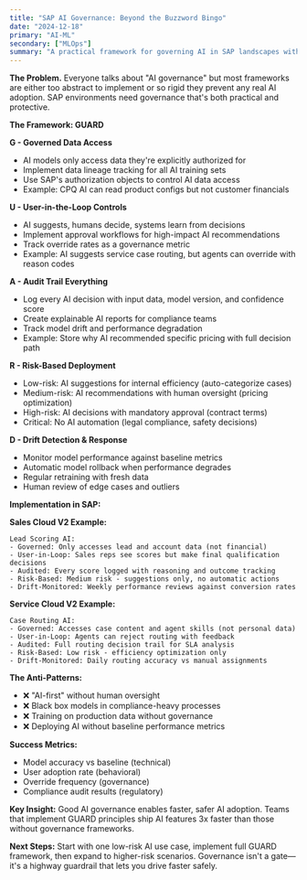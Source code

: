 ```yaml
---
title: "SAP AI Governance: Beyond the Buzzword Bingo"
date: "2024-12-18"
primary: "AI-ML"
secondary: ["MLOps"]
summary: "A practical framework for governing AI in SAP landscapes without killing innovation or creating compliance nightmares."
---
```


**The Problem.** Everyone talks about "AI governance" but most frameworks are either too abstract to implement or so rigid they prevent any real AI adoption. SAP environments need governance that's both practical and protective.

**The Framework: GUARD**

**G - Governed Data Access**
- AI models only access data they're explicitly authorized for
- Implement data lineage tracking for all AI training sets
- Use SAP's authorization objects to control AI data access
- Example: CPQ AI can read product configs but not customer financials

**U - User-in-the-Loop Controls**
- AI suggests, humans decide, systems learn from decisions
- Implement approval workflows for high-impact AI recommendations
- Track override rates as a governance metric
- Example: AI suggests service case routing, but agents can override with reason codes

**A - Audit Trail Everything**
- Log every AI decision with input data, model version, and confidence score
- Create explainable AI reports for compliance teams
- Track model drift and performance degradation
- Example: Store why AI recommended specific pricing with full decision path

**R - Risk-Based Deployment**
- Low-risk: AI suggestions for internal efficiency (auto-categorize cases)
- Medium-risk: AI recommendations with human oversight (pricing optimization)
- High-risk: AI decisions with mandatory approval (contract terms)
- Critical: No AI automation (legal compliance, safety decisions)

**D - Drift Detection & Response**
- Monitor model performance against baseline metrics
- Automatic model rollback when performance degrades
- Regular retraining with fresh data
- Human review of edge cases and outliers

**Implementation in SAP:**

**Sales Cloud V2 Example:**
```
Lead Scoring AI:
- Governed: Only accesses lead and account data (not financial)
- User-in-Loop: Sales reps see scores but make final qualification decisions
- Audited: Every score logged with reasoning and outcome tracking
- Risk-Based: Medium risk - suggestions only, no automatic actions
- Drift-Monitored: Weekly performance reviews against conversion rates
```

**Service Cloud V2 Example:**
```
Case Routing AI:
- Governed: Accesses case content and agent skills (not personal data)
- User-in-Loop: Agents can reject routing with feedback
- Audited: Full routing decision trail for SLA analysis
- Risk-Based: Low risk - efficiency optimization only
- Drift-Monitored: Daily routing accuracy vs manual assignments
```

**The Anti-Patterns:**
- ❌ "AI-first" without human oversight
- ❌ Black box models in compliance-heavy processes
- ❌ Training on production data without governance
- ❌ Deploying AI without baseline performance metrics

**Success Metrics:**
- Model accuracy vs baseline (technical)
- User adoption rate (behavioral)
- Override frequency (governance)
- Compliance audit results (regulatory)

**Key Insight:** Good AI governance enables faster, safer AI adoption. Teams that implement GUARD principles ship AI features 3x faster than those without governance frameworks.

**Next Steps:** Start with one low-risk AI use case, implement full GUARD framework, then expand to higher-risk scenarios. Governance isn't a gate—it's a highway guardrail that lets you drive faster safely.